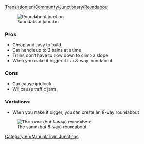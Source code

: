 [[Translation:en/Community/Junctionary/Roundabout]]
{{en/Community/Junctionary/Navigation}}

[[File:en/Community/Junctionary/Roundabout.png|none|frame|Roundabout junction]]

===Pros===
*Cheap and easy to build.
*Can handle up to 2 trains at a time
*Trains don't have to slow down to climb a slope.
*When you make it bigger it is a 8-way roundabout

===Cons===
*Can cause gridlock. 
*Will cause traffic jams. 

[[Category:en/Manual/Train Junctions]]

===Variations===
*When you make it bigger, you can create an 8-way roundabout

[[File:en/Community/Junctionary/Basic Roundabout 8-way.png|none|frame|The same (but 8-way) roundabout.]]